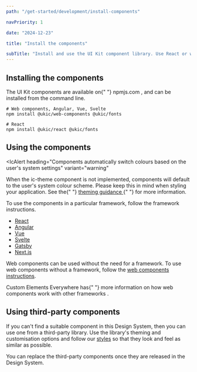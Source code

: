 ```yaml
---
path: "/get-started/development/install-components"

navPriority: 1

date: "2024-12-23"

title: "Install the components"

subTitle: "Install and use the UI Kit component library. Use React or web components to quickly build accessible interfaces."
---
```



## Installing the components

<p>
  The UI Kit components are available on{" "}
  <ic-link
    target="_blank"
    href="https://www.npmjs.com/"
    rel="noreferrer noopener nofollow"
  >
    npmjs.com
  </ic-link>
  , and can be installed from the command line.
</p>

```shell
# Web components, Angular, Vue, Svelte
npm install @ukic/web-components @ukic/fonts

# React
npm install @ukic/react @ukic/fonts
```

## Using the components

<IcAlert
  heading="Components automatically switch colours based on the user's system settings"
  variant="warning"
>
  <ic-typography slot="message">
    When the ic-theme component is not implemented, components will default to
    the user's system colour scheme. Please keep this in mind when styling your
    application. See the{" "}
    <a href="/components/theme#dark-mode-as-a-theme">
      theming guidance
    </a>{" "}
    for more information.
  </ic-typography>
</IcAlert>

To use the components in a particular framework, follow the framework instructions.

- [React](/get-started/development/install-components/react)
- [Angular](/get-started/development/install-components/angular)
- [Vue](/get-started/development/install-components/vue)
- [Svelte](/get-started/development/install-components/svelte)
- [Gatsby](/get-started/development/install-components/gatsby)
- [Next.js](/get-started/development/install-components/nextJS)

Web components can be used without the need for a framework. To use web components without a framework, follow the [web components instructions](/get-started/development/install-components/web-components).

<p>
  Custom Elements Everywhere has{" "}
  <ic-link
    target="_blank"
    href="https://custom-elements-everywhere.com"
    rel="noreferrer noopener nofollow"
  >
    more information on how web components work with other frameworks
  </ic-link>
  .
</p>

## Using third-party components

If you can't find a suitable component in this Design System, then you can use one from a third-party library. Use the library's theming and customisation options and follow our [styles](/styles) so that they look and feel as similar as possible.

You can replace the third-party components once they are released in the Design System.
